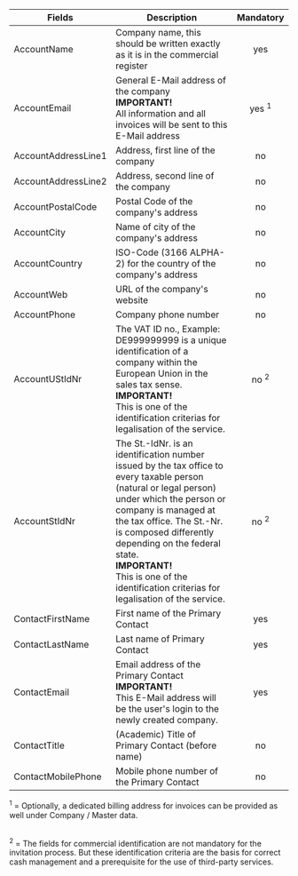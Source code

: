 
| Fields | Description                                                                                                                         | Mandatory |
|------------------------|-------------------------------------------------------------------------------------------------------------------------------------|:---------:|
| AccountName            | Company name, this should be written exactly as it is in the commercial register                                                    | yes       |
| AccountEmail           | General E-Mail address of the company<br />**IMPORTANT!**<br />All information and all invoices will be sent to this E-Mail address | yes <sup>1</sup>        |
| AccountAddressLine1    | Address, first line of the company                                                                                                  | no        |
| AccountAddressLine2    | Address, second line of the company                                                                                                 | no        |
| AccountPostalCode      | Postal Code of the company's address                                                                                                             | no         |
| AccountCity            | Name of city of the company's address                                                                                               | no        |
| AccountCountry         | ISO-Code (3166 ALPHA-2) for the country of the company's address                                                                                                                | no        |
| AccountWeb             | URL of the company's website                                                                                                        | no        |
| AccountPhone           | Company phone number                                                                                                                | no        |
| AccountUStIdNr         | The VAT ID no., Example: DE999999999 is a unique identification of a company within the European Union in the sales tax sense.<br />**IMPORTANT!**<br />This is one of the identification criterias for legalisation of the service.        | no <sup>2</sup>        |
| AccountStIdNr          | The St.-IdNr. is an identification number issued by the tax office to every taxable person (natural or legal person) under which the person or company is managed at the tax office. The St.-Nr. is composed differently depending on the federal state.<br />**IMPORTANT!**<br />This is one of the identification criterias for legalisation of the service.        | no <sup>2</sup>       |
| ContactFirstName       | First name of the Primary Contact                                                                                                   | yes       |
| ContactLastName        | Last name of Primary Contact                                                                                                        | yes       |
| ContactEmail           | Email address of the Primary Contact<br />**IMPORTANT!**<br />This E-Mail address will be the user's login to the newly created company. | yes       |
| ContactTitle           | (Academic) Title of Primary Contact (before name)                                                                                   | no        |
| ContactMobilePhone     | Mobile phone number of the Primary Contact                                                                                          | no        |

<sup>1</sup> = Optionally, a dedicated billing address for invoices can be provided as well under Company / Master data.  
<br/>

<sup>2</sup> = The fields for commercial identification are not mandatory for the invitation process. But these identification criteria are the basis for correct cash management and a prerequisite for the use of third-party services.  


